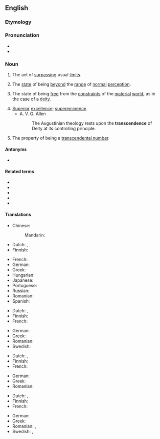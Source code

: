 ==English==

===Etymology===
{{suffix|en|transcend|ence}}

===Pronunciation===
* {{audio|en|En-us-transcendence.ogg|Audio (US)}}
* {{IPA|en|/tɹæn(t)ˈsɛndəns/}}

===Noun===
{{en-noun|~}}

# {{lb|en|countable}} The act of [[surpass]]ing usual [[limit]]s.
# {{lb|en|uncountable}} The [[state]] of being [[beyond]] the [[range]] of [[normal]] [[perception]].
# {{lb|en|uncountable}} The state of being [[free]] from the [[constraint]]s of the [[material]] [[world]], as in the case of a [[deity]].
# [[superior|Superior]] [[excellence]]; [[supereminence]].
#* A. V. G. Allen
#*: The Augustinian theology rests upon the '''transcendence''' of Deity at its controlling principle.
# {{lb|en|math}} The property of being a [[transcendental number]].

====Antonyms====
* {{l|en|immanence}}

====Related terms====
* {{l|en|transcend}}
* {{l|en|transcendency}}
* {{l|en|transcendent}}
* {{l|en|transcendental}}
* {{l|en|transcendently}}

====Translations====
{{trans-top|the act of surpassing usual limits}}
* Chinese:
*: Mandarin: {{t+|cmn|超越|tr=chāoyuè}}
* Dutch: {{t+|nl|overstijging|f}}, {{t+|nl|transcendentie|f}}
* Finnish: {{t|fi|transsendenssi}}
{{trans-mid}}
* French: {{t+|fr|transcendance|f}}
* German: {{t+|de|Transzendenz|f}}
* Greek: {{t+|el|υπέρβαση|f|sc=Grek}}
* Hungarian: {{t|hu|felülemelkedés}}
* Japanese: {{t+|ja|超越|tr=ちょうえつ, chōetsu}}
* Portuguese: {{t+|pt|transcendência}}
* Russian: {{t+|ru|трансцендентность}}
* Romanian: {{t+|ro|transcendență|f}}
* Spanish: {{t|es|transcendencia}}
{{trans-bottom}}

{{trans-top|the state of being beyond the range of normal perception}}
* Dutch: {{t+|nl|overstijging|f}}, {{t+|nl|transcendentie|f}}
* Finnish: {{t|fi|transsendenssi}}
* French: {{t+|fr|transcendance|f}}
{{trans-mid}}
* German: {{t+|de|Transzendenz|f}}
* Greek: {{t+|el|υπέρβαση|f|sc=Grek}}
* Romanian: {{t+|ro|transcendență|f}}
* Swedish: {{t|sv|transcendens|c}}
{{trans-bottom}}

{{trans-top|the state of being free from the constraints of the material world, as in the case of a deity}}
* Dutch: {{t+|nl|overstijging|f}}, {{t+|nl|transcendentie|f}}
* Finnish: {{t|fi|transsendenssi}}
* French: {{t+|fr|transcendance|f}}
{{trans-mid}}
* German: {{t+|de|Transzendenz|f}}
* Greek: {{t+|el|υπέρβαση|f|sc=Grek}}
* Romanian: {{t+|ro|transcendență|f}}
{{trans-bottom}}

{{trans-top|superior excellence; supereminence}}
* Dutch: {{t+|nl|overstijging|f}}, {{t+|nl|transcendentie|f}}
* Finnish: {{t|fi|etevämmyys}}
* French: {{t+|fr|transcendance|f}}
{{trans-mid}}
* German: {{t+|de|Transzendenz|f}}
* Greek: {{t+|el|υπεροχή|f|sc=Grek}}
* Romanian: {{t+|ro|transcendență|f}}, {{t+|ro|preeminență|f}}
* Swedish: {{t+|sv|överlägsenhet|c}}, {{t|sv|förträfflighet|c}}
{{trans-bottom}}